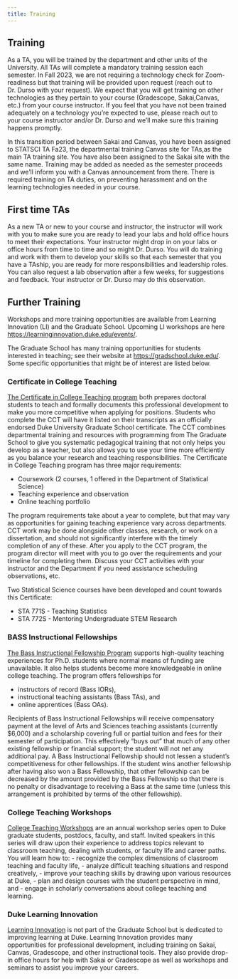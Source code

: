 ```yaml
---
title: Training
---
```


## Training

As a TA, you will be trained by the department and other units of the University.
All TAs will complete a mandatory training session each semester.
In Fall 2023, we are not requiring a technology check for Zoom-readiness but that training will be provided upon request (reach out to Dr. Durso with your request).
We expect that you will get training on other technologies as they pertain to your course (Gradescope, Sakai,Canvas, etc.) from your course instructor.
If you feel that you have not been trained adequately on a technology you're expected to use, please reach out to your course instructor and/or Dr. Durso and we'll make sure this training happens promptly.

In this transition period between Sakai and Canvas, you have been assigned to STATSCI TA Fa23, the departmental training Canvas site for TAs,as the main TA training site.
You have also been assigned to the Sakai site with the same name.
Training may be added as needed as the semester proceeds and we'll inform you with a Canvas announcement from there.
There is required training on TA duties, on preventing harassment and on the learning technologies needed in your course.

## First time TAs

As a new TA or new to your course and instructor, the instructor will work with you to make sure you are ready to lead your labs and hold office hours to meet their expectations.
Your instructor might drop in on your labs or office hours from time to time and so might Dr. Durso.
You will do training and work with them to develop your skills so that each semester that you have a TAship, you are ready for more responsibilities and leadership roles.
You can also request a lab observation after a few weeks, for suggestions and feedback.
Your instructor or Dr. Durso may do this observation.

## Further Training

Workshops and more training opportunities are available from Learning Innovation (LI) and the Graduate School.
Upcoming LI workshops are here <https://learninginnovation.duke.edu/events/>.

The Graduate School has many training opportunities for students interested in teaching; see their website at <https://gradschool.duke.edu/>.
Some specific opportunities that might be of interest are listed below.

### Certificate in College Teaching

[The Certificate in College Teaching program](https://gradschool.duke.edu/professional-development/programs/certificate-college-teaching) both prepares doctoral students to teach and formally documents this professional development to make you more competitive when applying for positions.
Students who complete the CCT will have it listed on their transcripts as an officially endorsed Duke University Graduate School certificate.
The CCT combines departmental training and resources with programming from The Graduate School to give you systematic pedagogical training that not only helps you develop as a teacher, but also allows you to use your time more efficiently as you balance your research and teaching responsibilities.
The Certificate in College Teaching program has three major requirements:

-   Coursework (2 courses, 1 offered in the Department of Statistical Science)
-   Teaching experience and observation
-   Online teaching portfolio

The program requirements take about a year to complete, but that may vary as opportunities for gaining teaching experience vary across departments.
CCT work may be done alongside other classes, research, or work on a dissertation, and should not significantly interfere with the timely completion of any of these.
After you apply to the CCT program, the program director will meet with you to go over the requirements and your timeline for completing them.
Discuss your CCT activities with your instructor and the Department if you need assistance scheduling observations, etc.

Two Statistical Science courses have been developed and count towards this Certificate:

-   STA 771S - Teaching Statistics
-   STA 772S - Mentoring Undergraduate STEM Research

### BASS Instructional Fellowships

[The Bass Instructional Fellowship Program](https://gradschool.duke.edu/professional-development/programs/bass-instructional-fellowships) supports high-quality teaching experiences for Ph.D. students where normal means of funding are unavailable.
It also helps students become more knowledgeable in online college teaching.
The program offers fellowships for

-   instructors of record (Bass IORs),
-   instructional teaching assistants (Bass TAs), and
-   online apprentices (Bass OAs).

Recipients of Bass Instructional Fellowships will receive compensatory payment at the level of Arts and Sciences teaching assistants (currently \$6,000) and a scholarship covering full or partial tuition and fees for their semester of participation.
This effectively "buys out" that much of any other existing fellowship or financial support; the student will not net any additional pay.
A Bass Instructional Fellowship should not lessen a student's competitiveness for other fellowships.
If the student wins another fellowship after having also won a Bass Fellowship, that other fellowship can be decreased by the amount provided by the Bass Fellowship so that there is no penalty or disadvantage to receiving a Bass at the same time (unless this arrangement is prohibited by terms of the other fellowship).

### College Teaching Workshops

[College Teaching Workshops](https://gradschool.duke.edu/professional-development/programs/college-teaching-workshops/) are an annual workshop series open to Duke graduate students, postdocs, faculty, and staff.
Invited speakers in this series will draw upon their experience to address topics relevant to classroom teaching, dealing with students, or faculty life and career paths.
You will learn how to: - recognize the complex dimensions of classroom teaching and faculty life, - analyze difficult teaching situations and respond creatively, - improve your teaching skills by drawing upon various resources at Duke, - plan and design courses with the student perspective in mind, and - engage in scholarly conversations about college teaching and learning.

### Duke Learning Innovation

[Learning Innovation](https://learninginnovation.duke.edu) is not part of the Graduate School but is dedicated to improving learning at Duke.
Learning Innovation provides many opportunities for professional development, including training on Sakai, Canvas, Gradescope, and other instructional tools.
They also provide drop-in office hours for help with Sakai or Gradescope as well as workshops and seminars to assist you improve your careers.
